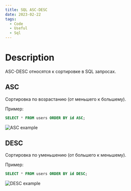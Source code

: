 ```yaml
---
title: SQL ASC-DESC
date: 2023-02-22
tags:
  - Code
  - Useful
  - Sql
---
```


# Description

ASC-DESC относятся к сортировке в SQL запросах.

## ASC

Сортировка по возрастанию (от меньшего к большему).

Пример:

```sql
SELECT * FROM users ORDER BY id ASC;
```

![ASC example](https://www.guru99.com/images/AscQuery.png)

## DESC

Сортировка по уменьшению (от большего к меньшему).

Пример:

```sql
SELECT * FROM users ORDER BY id DESC;
```

![DESC example](https://www.guru99.com/images/DescQuery.png)
